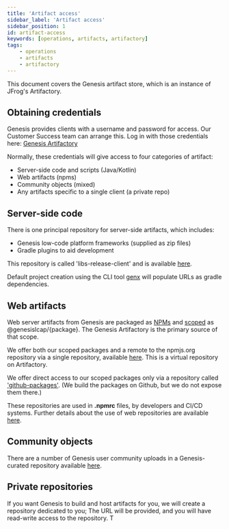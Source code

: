 ```yaml
---
title: 'Artifact access'
sidebar_label: 'Artifact access'
sidebar_position: 1
id: artifact-access
keywords: [operations, artifacts, artifactory]
tags:
    - operations
    - artifacts
    - artifactory
---
```


This document covers the Genesis artifact store, which is an instance of JFrog's Artifactory.


## Obtaining credentials

Genesis provides clients with a username and password for access.  Our Customer Success team can arrange this.
Log in with those credentials here:  [Genesis Artifactory](https://genesisglobal.jfrog.io/ui/login/)

Normally, these credentials will give access to four categories of artifact:
 * Server-side code and scripts (Java/Kotlin)
 * Web artifacts (npms)
 * Community objects (mixed)
 * Any artifacts specific to a single client (a private repo)


## Server-side code

There is one principal repository for server-side artifacts, which includes:
 * Genesis low-code platform frameworks (supplied as zip files)
 * Gradle plugins to aid development

This repository is called 'libs-release-client' and is available
[here](https://genesisglobal.jfrog.io/artifactory/libs-release-client/).

Default project creation using the CLI tool [genx](../../../getting-started/quick-start/new-project-using-genx/create-a-new-project) will populate
URLs as gradle dependencies.


## Web artifacts

Web server artifacts from Genesis are packaged as [NPMs](https://docs.npmjs.com/about-npm) and 
[scoped](https://docs.npmjs.com/about-scopes) as @genesislcap/&#123;package&#125;. The Genesis Artifactory is the primary
source of that scope.

We offer both our scoped packages and a remote to the npmjs.org repository via a single repository, available
[here](https://genesisglobal.jfrog.io/artifactory/npm/).  This is a virtual repository on Artifactory.

We offer direct access to our scoped packages only via a repository called ['github-packages'](https://genesisglobal.jfrog.io/artifactory/github-packages/). (We build the packages on Github, but we do not expose them there.)

These repositories are used in **.npmrc** files, by developers and CI/CD systems.  Further details about the use
of web repositories are available [here](../../../getting-started/quick-start/hardware-and-software/#npmrc-set-up).


## Community objects

There are a number of Genesis user community uploads in a Genesis-curated repository available
[here](https://genesisglobal.jfrog.io/artifactory/community-uploads/).


## Private repositories

If you want Genesis to build and host artifacts for you, we will create a repository dedicated to you; The URL will be provided, and you will have read-write access to the repository. T

